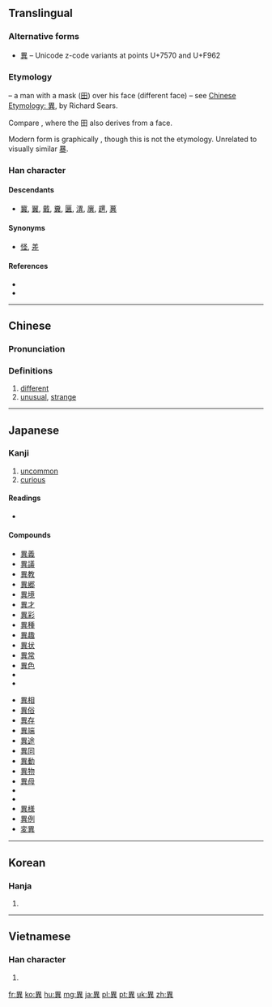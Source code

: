 {{also|异|畀|暴}}
==Translingual==

===Alternative forms===
* [[異]] – Unicode z-code variants at points U+7570 and U+F962

===Etymology===
{{Han etyl}}
{{liushu|i}} – a man with a mask ([[田]]) over his face (different face) – see [http://www.chineseetymology.org/CharacterASP/CharacterEtymology.aspx?characterInput=%E7%95%B0&submitButton1=Etymology Chinese Etymology: 異], by Richard Sears.

Compare {{term|鬼||demon|sc=Hani}}, where the 田 also derives from a face.

Modern form is graphically {{Han compound|田|共}}, though this is not the etymology. Unrelated to visually similar [[暴]].

===Han character===
{{Han char|rn=102|rad=田|as=06|sn=11|four=6080<sub>1</sub>|canj=田廿金 (WTC)|ids=⿱[[田]][[共]]}}

====Descendants====
* [[冀]], [[翼]], [[戴]], [[糞]], [[㔴]], [[潩]], [[廙]], [[趩]], [[䔬]]

====Synonyms====
* [[怪]], [[差]]

====References====
* {{Han ref|kx=0763.180|dkj=21866|dj=1173.050|hdz=42540.050|uh=7570|ud=30064|bh=B2A7|bd=45735}}
* {{Han ref|uh=F962}}

----

==Chinese==
{{zh-forms|s=异}}

===Pronunciation===
{{zh-pron
|m=yì
|c=ji6
|mc=y
|oc=y
|ma=
|cat=a
}}

===Definitions===
{{zh-hanzi}}

# [[different]]
# [[unusual]], [[strange]]

----

==Japanese==

===Kanji===
{{ja-kanji|grade=6|rs=田07}}

# [[uncommon]]
# [[curious]]

====Readings====
* {{ja-readings|on=[[い]] (i)|kun=[[こと]] (koto), [[ことなる]] (kotonaru), [[あやしい]] (ayashii)}}

====Compounds====
{{top2}}
* [[異義]]
* [[異議]]
* [[異教]]
* [[異郷]]
* [[異境]]
* [[異才]]
* [[異彩]]
* [[異種]]
* [[異趣]]
* [[異状]]
* [[異常]]
* [[異色]]
* {{term|異人||[[foreigner]], [[stranger]]|tr=[[いじん]], [[ijin]]|sc=Jpan|lang=ja}}
* {{term|異国人||[[foreigner]], [[stranger]]|tr=[[いこくじん]], [[ikokujin]]|sc=Jpan|lang=ja}}
{{mid2}}
* [[異相]]
* [[異俗]]
* [[異存]]
* [[異端]]
* [[異途]]
* [[異同]]
* [[異動]]
* [[異物]]
* [[異母]]
* {{term|異邦||[[foreign country]]|tr=[[いほう]], [[ihō]]|sc=Jpan|lang=ja}}
* {{term|異邦人||[[foreigner]], [[stranger]]|tr=[[いほうじん]], [[ihōjin]]|sc=Jpan|lang=ja}}
* [[異様]]
* [[異例]]
* [[変異]]
{{bottom}}

----

==Korean==

===Hanja===
{{ko-hanja|hangeul=이|eumhun=|rv=i|mr=i|y=i}}

# {{defn|lang=ko|sort=田07}}

----

==Vietnamese==

===Han character===
{{vi-hantu|[[dị]]|rs=田07}}

# {{defn|lang=vi|sort=田07}}

[[fr:異]]
[[ko:異]]
[[hu:異]]
[[mg:異]]
[[ja:異]]
[[pl:異]]
[[pt:異]]
[[uk:異]]
[[zh:異]]